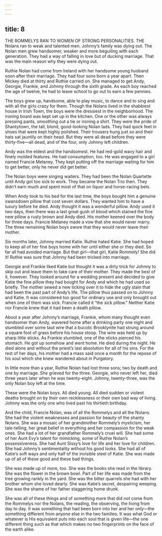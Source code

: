 ```yaml
---
---
---
```

title: 8
---






THE ROMMELYS RAN TO WOMEN OF STRONG PERSONALITIES. THE Nolans ran to weak and talented men. Johnny’s family was dying out. The Nolan men grew handsomer, weaker and more beguiling with each generation. They had a way of falling in love but of ducking marriage. That was the main reason why they were dying out.

Ruthie Nolan had come from Ireland with her handsome young husband soon after their marriage. They had four sons born a year apart. Then Mickey died at thirty and Ruthie carried on. She managed to get Andy, Georgie, Frankie, and Johnny through the sixth grade. As each boy reached the age of twelve, he had to leave school to go out to earn a few pennies.

The boys grew up, handsome, able to play music, to dance and to sing and with all the girls crazy for them. Though the Nolans lived in the shabbiest house in Irish Town, the boys were the dressiest in the neighborhood. The ironing board was kept set up in the kitchen. One or the other was always pressing pants, smoothing out a tie or ironing a shirt. They were the pride of Shantytown, the tall, blond, good-looking Nolan lads. They had quick feet in shoes that were kept highly polished. Their trousers hung just so and their hats sat jauntily on their head. But they were all dead before they were thirty-five—all dead, and of the four, only Johnny left children.

Andy was the eldest and the handsomest. He had red-gold wavy hair and finely molded features. He had consumption, too. He was engaged to a girl named Francie Melaney. They kept putting off the marriage waiting for him to get better, only he never did get better.

The Nolan boys were singing waiters. They had been the Nolan Quartette until Andy got too sick to work. They became the Nolan Trio then. They didn’t earn much and spent most of that on liquor and horse-racing bets.

When Andy took to his bed for the last time, the boys bought him a genuine swansdown pillow that cost seven dollars. They wanted him to have a luxury before he died. Andy thought it was a wonderful pillow. Andy used it two days, then there was a last great gush of blood which stained the fine new pillow a rusty brown and Andy died. His mother keened over the body for three days. Francie Melaney made a vow that she would never marry. The three remaining Nolan boys swore that they would never leave their mother.

Six months later, Johnny married Katie. Ruthie hated Katie. She had hoped to keep all of her fine boys home with her until either she or they died. So far all had avoided marriage. But that girl—that girl, Katie Rommely! She did it! Ruthie was sure that Johnny had been tricked into marriage.

Georgie and Frankie liked Katie but thought it was a dirty trick for Johnny to skip out and leave them to take care of their mother. They made the best of it, however. They looked around for a wedding present and decided to give Katie the fine pillow they had bought for Andy and which he had used so briefly. The mother sewed a new ticking over it to hide the ugly stain that had been the past part of Andy’s life. The pillow thus passed on to Johnny and Katie. It was considered too good for ordinary use and only brought out when one of them was sick. Francie called it “the sick pillow.” Neither Katie nor Francie knew that it had been a death pillow.

About a year after Johnny’s marriage, Frankie, whom many thought even handsomer than Andy, wavered home after a drinking party one night and stumbled over some taut wire that a bucolic Brooklynite had strung around a square foot of grass before his house stoop. The wire was held up by sharp little sticks. As Frankie stumbled, one of the sticks pierced his stomach. He got up somehow and went home. He died during the night. He died alone and without the priest’s last absolution for all of his sins. For the rest of her days, his mother had a mass said once a month for the repose of his soul which she knew wandered about in Purgatory.

In little more than a year, Ruthie Nolan had lost three sons; two by death and one by marriage. She grieved for the three. Georgie, who never left her, died three years later when he was twenty-eight. Johnny, twenty-three, was the only Nolan boy left at the time.

These were the Nolan boys. All died young. All died sudden or violent deaths brought on by their own recklessness or their own bad way of living. Johnny was the only one who lived past his thirtieth birthday.

And the child, Francie Nolan, was of all the Rommelys and all the Nolans. She had the violent weaknesses and passion for beauty of the shanty Nolans. She was a mosaic of her grandmother Rommely’s mysticism, her tale-telling, her great belief in everything and her compassion for the weak ones. She had a lot of her grandfather Rommely’s cruel will. She had some of her Aunt Evy’s talent for mimicking, some of Ruthie Nolan’s possessiveness. She had Aunt Sissy’s love for life and her love for children. She had Johnny’s sentimentality without his good looks. She had all of Katie’s soft ways and only half of the invisible steel of Katie. She was made up of all of these good and these bad things.

She was made up of more, too. She was the books she read in the library. She was the flower in the brown bowl. Part of her life was made from the tree growing rankly in the yard. She was the bitter quarrels she had with her brother whom she loved dearly. She was Katie’s secret, despairing weeping. She was the shame of her father staggering home drunk.

She was all of these things and of something more that did not come from the Rommelys nor the Nolans, the reading, the observing, the living from day to day. It was something that had been born into her and her only—the something different from anyone else in the two families. It was what God or whatever is His equivalent puts into each soul that is given life—the one different thing such as that which makes no two fingerprints on the face of the earth alike.